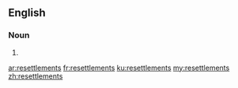 ==English==

===Noun===
{{head|en|plural}}

# {{plural of|resettlement|lang=en|nocat=1}}

[[ar:resettlements]]
[[fr:resettlements]]
[[ku:resettlements]]
[[my:resettlements]]
[[zh:resettlements]]